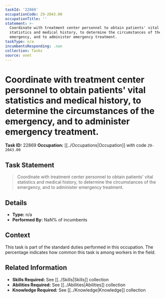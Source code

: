 ```yaml
---
taskId: '22869'
occupationCode: 29-2043.00
occupationTitle: ''
statement: >-
  Coordinate with treatment center personnel to obtain patients' vital
  statistics and medical history, to determine the circumstances of the
  emergency, and to administer emergency treatment.
taskType: n/a
incumbentsResponding: .nan
collection: Tasks
source: onet
---
```

# Coordinate with treatment center personnel to obtain patients' vital statistics and medical history, to determine the circumstances of the emergency, and to administer emergency treatment.

**Task ID:** 22869
**Occupation:** [[../Occupations|Occupation]] with code `29-2043.00`

## Task Statement

> Coordinate with treatment center personnel to obtain patients' vital statistics and medical history, to determine the circumstances of the emergency, and to administer emergency treatment.

## Details

- **Type:** n/a
- **Performed By:** NaN% of incumbents

## Context

This task is part of the standard duties performed in this occupation. The percentage indicates how common this task is among workers in the field.

## Related Information

- **Skills Required:** See [[../Skills|Skills]] collection
- **Abilities Required:** See [[../Abilities|Abilities]] collection
- **Knowledge Required:** See [[../Knowledge|Knowledge]] collection
